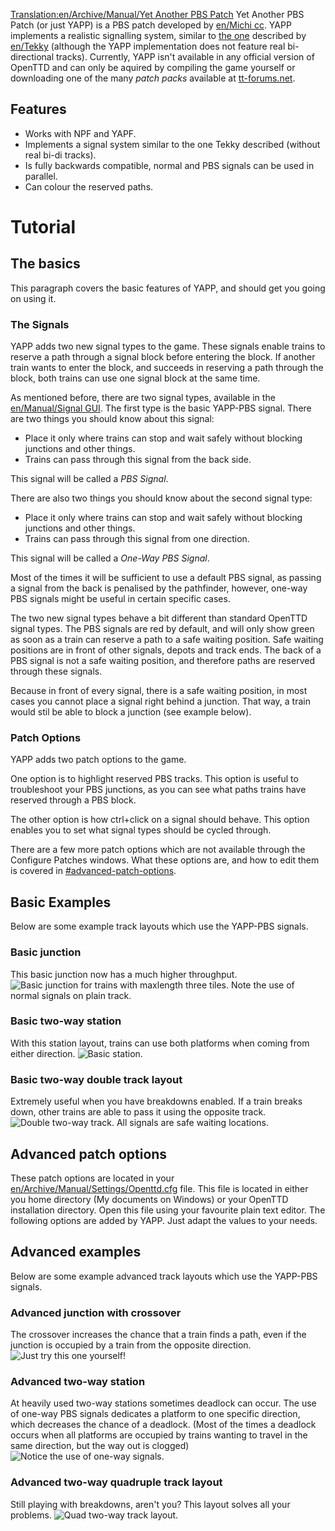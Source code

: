 [[Translation:en/Archive/Manual/Yet Another PBS Patch]]
Yet Another PBS Patch (or just YAPP) is a PBS patch developed by [[en/Michi cc]]. YAPP implements a realistic signalling system, similar to [[en/Archive/Manual/Yet Another PBS Patch|the one]] described by [[en/Tekky]] (although the YAPP implementation does not feature real bi-directional tracks). Currently, YAPP isn't available in any official version of OpenTTD and can only be aquired by compiling the game yourself or downloading one of the many ''patch packs'' available at [http://www.tt-forums.net/viewforum.php?f=33 tt-forums.net].

{{en/Note|This article describes a feature which is not available in any official version of OpenTTD.}}

==Features==
* Works with NPF and YAPF.
* Implements a signal system similar to the one Tekky described (without real bi-di tracks).
* Is fully backwards compatible, normal and PBS signals can be used in parallel.
* Can colour the reserved paths.

=Tutorial=

==The basics==
This paragraph covers the basic features of YAPP, and should get you going on using it.

===The Signals===
YAPP adds two new signal types to the game. These signals enable trains to reserve a path through a signal block before entering the block. If another train wants to enter the block, and succeeds in reserving a path through the block, both trains can use one signal block at the same time.


As mentioned before, there are two signal types, available in the [[en/Manual/Signal GUI]]. The first type is the basic YAPP-PBS signal. There are two things you should know about this signal:
* Place it only where trains can stop and wait safely without blocking junctions and other things.
* Trains can pass through this signal from the back side.
This signal will be called a ''PBS Signal''.


There are also two things you should know about the second signal type:
* Place it only where trains can stop and wait safely without blocking junctions and other things.
* Trains can pass through this signal from one direction.
This signal will be called a ''One-Way PBS Signal''.


Most of the times it will be sufficient to use a default PBS signal, as passing a signal from the back is penalised by the pathfinder, however, one-way PBS signals might be useful in certain specific cases.


The two new signal types behave a bit different than standard OpenTTD signal types. The PBS signals are red by default, and will only show green as soon as a train can reserve a path to a safe waiting position. Safe waiting positions are in front of other signals, depots and track ends. The back of a PBS signal is not a safe waiting position, and therefore paths are reserved through these signals.

Because in front of every signal, there is a safe waiting position, in most cases you cannot place a signal right behind a junction. That way, a train would stil be able to block a junction (see example below).

===Patch Options===
YAPP adds two patch options to the game.


One option is to highlight reserved PBS tracks. This option is useful to troubleshoot your PBS junctions, as you can see what paths trains have reserved through a PBS block.


The other option is how ctrl+click on a signal should behave. This option enables you to set what signal types should be cycled through.


There are a few more patch options which are not available through the Configure Patches windows. What these options are, and how to edit them is covered in [[#advanced-patch-options]].


==Basic Examples==
Below are some example track layouts which use the YAPP-PBS signals.

===Basic junction===
This basic junction now has a much higher throughput.
[[File:en/Manual/Yapp basicjunction.png|frame|center|Basic junction for trains with maxlength three tiles. Note the use of normal signals on plain track.]]

===Basic two-way station===
With this station layout, trains can use both platforms when coming from either direction.
[[File:en/Manual/Yapp basicstation.png|frame|center|Basic station.]]

===Basic two-way double track layout===
Extremely useful when you have breakdowns enabled. If a train breaks down, other trains are able to pass it using the opposite track.
[[File:en/Community/Junctionary/Yapp dualtrack.png|frame|center|Double two-way track. All signals are safe waiting locations.]]

==Advanced patch options==
These patch options are located in your [[en/Archive/Manual/Settings/Openttd.cfg]] file. This file is located in either you home directory (My documents on Windows) or your OpenTTD installation directory. Open this file using your favourite plain text editor. The following options are added by YAPP. Just adapt the values to your needs.


==Advanced examples==
Below are some example advanced track layouts which use the YAPP-PBS signals.

===Advanced junction with crossover===
The crossover increases the chance that a train finds a path, even if the junction is occupied by a train from the opposite direction.
[[File:en/Community/Junctionary/Yapp advancedjunction.png|frame|center|Just try this one yourself!]]

===Advanced two-way station===
At heavily used two-way stations sometimes deadlock can occur. The use of one-way PBS signals dedicates a platform to one specific direction, which decreases the chance of a deadlock. (Most of the times a deadlock occurs when all platforms are occupied by trains wanting to travel in the same direction, but the way out is clogged)
[[File:en/Community/Junctionary/Yapp advancedstation.png|frame|center|Notice the use of one-way signals.]]

===Advanced two-way quadruple track layout===
Still playing with breakdowns, aren't you? This layout solves all your problems.
[[File:en/Community/Junctionary/Yapp quadtrack.png|frame|center|Quad two-way track layout.]]